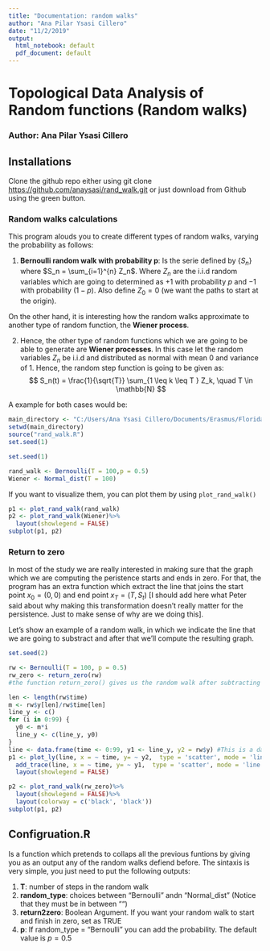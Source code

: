 ```yaml
---
title: "Documentation: random walks"
author: "Ana Pilar Ysasi Cillero"
date: "11/2/2019"
output:
  html_notebook: default
  pdf_document: default
---
```



# Topological Data Analysis of Random functions (Random walks)
### Author: Ana Pilar Ysasi Cillero


## Installations

Clone the github repo either using git clone <https://github.com/anaysasi/rand_walk.git> or just download from Github using the green button.


### Random walks calculations

This program alouds you to create different types of random walks, varying the probability as follows: 

1. __Bernoulli random walk with probability p__: Is the serie defined by $\{ S_{n} \}$ where $S_n = \sum_{i=1}^{n} Z_n$. Where $Z_n$ are the i.i.d random variables which are going to determined as $+1$ with probability $p$ and $-1$ with probability $(1-p)$. Also define $Z_0=0$ (we want the paths to start at the origin). 

On the other hand, it is interesting how the random walks approximate to another type of random function, the __Wiener process__. 

2. Hence, the other type of random functions which we are going to be able to generate are __Wiener processes__. In this case let the random variables $Z_n$ be i.i.d and distributed as normal with mean $0$ and variance of $1$. Hence, the random step function is going to be given as: 
$$ S_n(t) = \frac{1}{\sqrt{T}} \sum_{1 \leq k \leq T } Z_k, \quad T \in \mathbb{N} $$

A example for both cases would be:

```r
main_directory <- "C:/Users/Ana Ysasi Cillero/Documents/Erasmus/Florida/Academic_Training/CODE2"
setwd(main_directory) 
source("rand_walk.R")
set.seed(1)
```

```r
set.seed(1)
```
```r
rand_walk <- Bernoulli(T = 100,p = 0.5)
Wiener <- Normal_dist(T = 100)
```

If you want to visualize them, you can plot them by using ```plot_rand_walk()```
```r
p1 <- plot_rand_walk(rand_walk) 
p2 <- plot_rand_walk(Wiener)%>%
  layout(showlegend = FALSE)
subplot(p1, p2)
```


### Return to zero

In most of the study we are really interested in making sure that the graph which we are computing the peristence starts and ends in zero. For that, the program has an extra function which extract the line that joins the start point $x_0 =(0,0)$ and end point $x_T = (T,S_t)$ [I should add here what Peter said about why making this transformation doesn't really matter for the persistence. Just to make sense of why are we doing this]. 

Let's show an example of a random walk, in which we indicate the line that we are going to substract and after that we'll compute the resulting graph.

```r
set.seed(2)
```
```r
rw <- Bernoulli(T = 100, p = 0.5)
rw_zero <- return_zero(rw)
#the function return_zero() gives us the random walk after subtracting the correspondent line
```
```r
len <- length(rw$time)
m <- rw$y[len]/rw$time[len]
line_y <- c()
for (i in 0:99) {
  y0 <- m*i
  line_y <- c(line_y, y0)
}
line <- data.frame(time <- 0:99, y1 <- line_y, y2 = rw$y) #This is a data frame with the line and the random walk
p1 <- plot_ly(line, x = ~ time, y= ~ y2,  type = 'scatter', mode = 'line', name = "random walk")%>%
  add_trace(line, x = ~ time, y= ~ y1,  type = 'scatter', mode = 'line', name = "line")%>%
  layout(showlegend = FALSE)

p2 <- plot_rand_walk(rw_zero)%>%
  layout(showlegend = FALSE)%>%
  layout(colorway = c('black', 'black')) 
subplot(p1, p2)
```


## Configruation.R

Is a function which pretends to collaps all the previous funtions by giving you as an output any of the random walks defiend before. The sintaxis is very simple, you just need to put the following outputs:


1. __T__: number of steps in the random walk
2. __random_type__: choices between "Bernoulli" andn "Normal_dist" (Notice that they must be in between "")
3. __return2zero__: Boolean Argument. If you want your random walk to start and finish in zero, set as TRUE
4. __p__: If random_type = "Bernoulli" you can add the probability. The default value is $p=0.5$